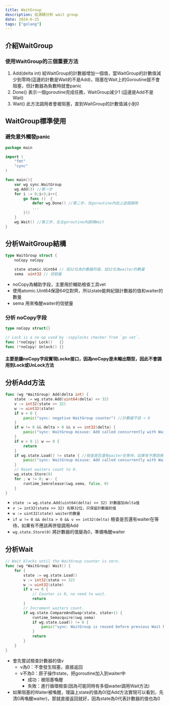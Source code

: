 ```yaml
---
title: WaitGroup
description: 從源碼分析 wait group
date: 2024-6-25
tags: ["golang"]
---
```


## 介紹WaitGroup

### 使用WaitGroup的三個重要方法
1. Add(delta int) 給WaitGroup的計數器增加一個值，當WaitGroup的計數值減少到零時(這邊的計數是Wait的不是Add)，阻塞在Wait上的Goroutine就不會阻塞，但計數器為負數時就會panic
2. Done() 表示一個goroutine完成任務，WaitGroup減少1 (這邊是Add不是Wait)
3. Wait() 此方法調用者會被阻塞，直到WaitGroup的計數值減小到0

## WaitGroup標準使用

### 避免意外觸發panic

```go
package main

import (
	"fmt"
	"sync"
)

func main(){
	var wg sync.WaitGroup
	wg.Add(3) //第一步
	for i := 0;i<3;i++{
		go func ()  {	
			defer wg.Done() //第二步，在goroutine內加上這個調用	
			...
		}()
	}
	wg.Wait() //第三步，在主goroutine內調用Wait
}
```

## 分析WaitGroup結構

```go
type WaitGroup struct {
	noCopy noCopy

	state atomic.Uint64 // 高32位為計數器的值，低32位為waiter的數量
	sema  uint32 // 信號量
```

- noCopy為輔助字段，主要用於輔助檢查工具vet
- 使用atomic.Uint64保證64位對齊，所以state能夠紀錄計數器的值和waiter的數量
- sema 用來喚醒waiter的信號量

### 分析 noCopy字段

```go
type noCopy struct{}

// Lock is a no-op used by -copylocks checker from `go vet`.
func (*noCopy) Lock()   {}
func (*noCopy) Unlock() {}

```

#### 主要是讓noCopy字段實現Locke接口，因為noCopy是未輸出類型，因此不會調用到Lock或UnLock方法

## 分析Add方法

```go
func (wg *WaitGroup) Add(delta int) {
	state := wg.state.Add(uint64(delta) << 32)
	v := int32(state >> 32)
	w := uint32(state)
	if v < 0 {
		panic("sync: negative WaitGroup counter") //計數器不該 < 0
	}
	if w != 0 && delta > 0 && v == int32(delta) {
		panic("sync: WaitGroup misuse: Add called concurrently with Wait")
	}
	if v > 0 || w == 0 {
		return
	}
	if wg.state.Load() != state { //檢查是否還有waiter在等待，如果有不應該再併發調用Add
		panic("sync: WaitGroup misuse: Add called concurrently with Wait")
	}
	// Reset waiters count to 0.
	wg.state.Store(0)
	for ; w != 0; w-- {
		runtime_Semrelease(&wg.sema, false, 0)
	}
}
```

- `state := wg.state.Add(uint64(delta) << 32) 計數器加delta值`
- `v := int32(state >> 32) 右移32位，只保留計數器的值` 
- `w := uint32(state) waiter的數量`
- `if w != 0 && delta > 0 && v == int32(delta)` 檢查是否還有waiter在等待，如果有不應該再併發調用Add
- `wg.state.Store(0)` 將計數器的值變為0，準備喚醒waiter

## 分析Wait

```go
// Wait blocks until the WaitGroup counter is zero.
func (wg *WaitGroup) Wait() {
	for {
		state := wg.state.Load()
		v := int32(state >> 32)
		w := uint32(state)
		if v == 0 {
			// Counter is 0, no need to wait.
			return
		}
		// Increment waiters count.
		if wg.state.CompareAndSwap(state, state+1) {
			runtime_Semacquire(&wg.sema)
			if wg.state.Load() != 0 {
				panic("sync: WaitGroup is reused before previous Wait has returned")
			}
			return
		}
	}
}

```

- 會先嘗試檢查計數器的值v
  - v為0：不會發生阻塞，直接返回
  - v不為0：原子操作state，把goroutine加入到waiter中
    - 成功：被阻塞喚醒
    - 失敗：進行循環檢查(因為可能同時有多個waiter調用Wait方法)
- 如果阻塞的Waiter被喚醒，理論上state的值為0(從Add方法實現可以看到，先清0再喚醒waiter)，那就直接返回就好，因為state為0代表計數器的值也為0
